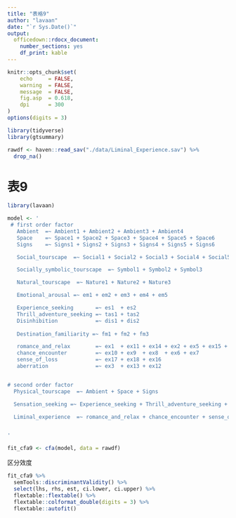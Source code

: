 ```yaml
---
title: "表格9"
author: "lavaan"
date: "`r Sys.Date()`"
output: 
  officedown::rdocx_document:
    number_sections: yes
    df_print: kable
---
```



```r
knitr::opts_chunk$set(
    echo     = FALSE,
    warning  = FALSE, 
    message  = FALSE,
    fig.asp  = 0.618,
    dpi      = 300
)
options(digits = 3)
```



```r
library(tidyverse)
library(gtsummary)

rawdf <- haven::read_sav("./data/Liminal_Experience.sav") %>% 
  drop_na()
```



# 表9

```r
library(lavaan)

model <- '
 # first order factor
   Ambient  =~ Ambient1 + Ambient2 + Ambient3 + Ambient4
   Space    =~ Space1 + Space2 + Space3 + Space4 + Space5 + Space6
   Signs    =~ Signs1 + Signs2 + Signs3 + Signs4 + Signs5 + Signs6

   Social_tourscape  =~ Social1 + Social2 + Social3 + Social4 + Social5

   Socially_symbolic_tourscape  =~ Symbol1 + Symbol2 + Symbol3

   Natural_tourscape  =~ Nature1 + Nature2 + Nature3

   Emotional_arousal =~ em1 + em2 + em3 + em4 + em5

   Experience_seeking       =~ es1  + es2
   Thrill_adventure_seeking =~ tas1 + tas2
   Disinhibition            =~ dis1 + dis2
    
   Destination_familiarity =~ fm1 + fm2 + fm3 

   romance_and_relax        =~ ex1  + ex11 + ex14 + ex2 + ex5 + ex15 + ex4
   chance_encounter         =~ ex10 + ex9  + ex8  + ex6 + ex7
   sense_of_loss            =~ ex17 + ex18 + ex16
   aberration               =~ ex3  + ex13 + ex12


# second order factor
  Physical_tourscape  =~ Ambient + Space + Signs

  Sensation_seeking =~ Experience_seeking + Thrill_adventure_seeking + Disinhibition

  Liminal_experience  =~ romance_and_relax + chance_encounter + sense_of_loss + aberration


'

fit_cfa9 <- cfa(model, data = rawdf)
```



区分效度

```r
fit_cfa9 %>% 
  semTools::discriminantValidity() %>%  
  select(lhs, rhs, est, ci.lower, ci.upper) %>%
  flextable::flextable() %>% 
  flextable::colformat_double(digits = 3) %>% 
  flextable::autofit()
```